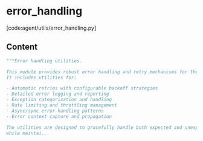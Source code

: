 # error_handling

[code:agent/utils/error_handling.py]

## Content

```python
"""Error handling utilities.

This module provides robust error handling and retry mechanisms for the agent framework.
It includes utilities for:

- Automatic retries with configurable backoff strategies
- Detailed error logging and reporting
- Exception categorization and handling
- Rate limiting and throttling management
- Async/sync error handling patterns
- Error context capture and propagation

The utilities are designed to gracefully handle both expected and unexpected errors
while maintai...
```